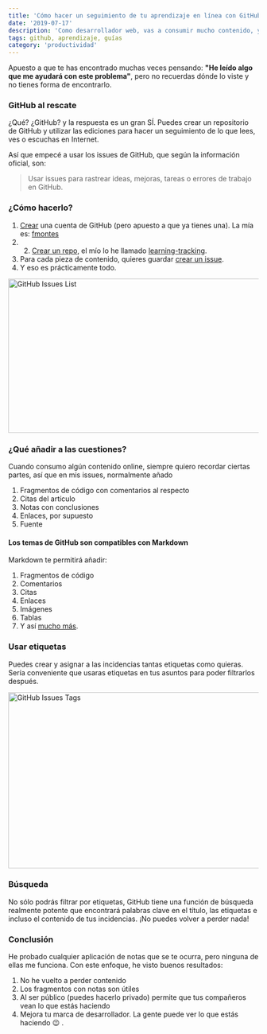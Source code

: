 ```yaml
---
title: 'Cómo hacer un seguimiento de tu aprendizaje en línea con GitHub'
date: '2019-07-17'
description: 'Como desarrollador web, vas a consumir mucho contenido, y necesitas un lugar donde guardar y poder volver en cualquier momento.'
tags: github, aprendizaje, guías
category: 'productividad'
---
```


Apuesto a que te has encontrado muchas veces pensando: **"He leído algo que me ayudará con este problema"**, pero no recuerdas dónde lo viste y no tienes forma de encontrarlo.

### GitHub al rescate
¿Qué? ¿GitHub? y la respuesta es un gran SÍ. Puedes crear un repositorio de GitHub y utilizar las ediciones para hacer un seguimiento de lo que lees, ves o escuchas en Internet.

Así que empecé a usar los issues de GitHub, que según la información oficial, son:

> Usar issues para rastrear ideas, mejoras, tareas o errores de trabajo en GitHub.


### ¿Cómo hacerlo?
1. [Crear](https://github.com/join) una cuenta de GitHub (pero apuesto a que ya tienes una). La mía es: [fmontes](https://github.com/fmontes)
2. 2. [Crear un repo](https://help.github.com/en/articles/create-a-repo), el mío lo he llamado [learning-tracking](https://github.com/fmontes/learning-tracking).
3. Para cada pieza de contenido, quieres guardar [crear un issue](https://help.github.com/en/articles/creating-an-issue).
4. Y eso es prácticamente todo.

<Image src="/images/how-to-track-your-online-learning-withub/github-issues-list.jpg" alt="GitHub Issues List" width="653" height="310" />

### ¿Qué añadir a las cuestiones?
Cuando consumo algún contenido online, siempre quiero recordar ciertas partes, así que en mis issues, normalmente añado

1. Fragmentos de código con comentarios al respecto
2. Citas del artículo
3. Notas con conclusiones
4. Enlaces, por supuesto
5. Fuente

#### Los temas de GitHub son compatibles con Markdown

Markdown te permitirá añadir:

1. Fragmentos de código
2. Comentarios
3. Citas
4. Enlaces
5. Imágenes
6. Tablas
7. Y así [mucho más](https://guides.github.com/features/mastering-markdown/).

### Usar etiquetas
Puedes crear y asignar a las incidencias tantas etiquetas como quieras. Sería conveniente que usaras etiquetas en tus asuntos para poder filtrarlos después.

<Image src="/images/how-to-track-your-online-learning-withub/github-issues-tags.jpg" alt="GitHub Issues Tags" width="699" height="354" />

### Búsqueda
No sólo podrás filtrar por etiquetas, GitHub tiene una función de búsqueda realmente potente que encontrará palabras clave en el título, las etiquetas e incluso el contenido de tus incidencias. ¡No puedes volver a perder nada!

### Conclusión
He probado cualquier aplicación de notas que se te ocurra, pero ninguna de ellas me funciona. Con este enfoque, he visto buenos resultados:

1. No he vuelto a perder contenido
2. Los fragmentos con notas son útiles
3. Al ser público (puedes hacerlo privado) permite que tus compañeros vean lo que estás haciendo
4. Mejora tu marca de desarrollador. La gente puede ver lo que estás haciendo 😉 .